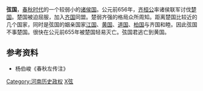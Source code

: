 {{周代诸侯国
|国名=弦
|国君姓氏=隗姓<small> (根据《春秋传说汇纂》)</small><br>一说姬姓<small> (根据《[[路史|路史]]》)</small>
|爵位=子
|国都=弦<small>([[河南省|河南省]]潢川县西北，息县南)</small><br><small>
(或说在河南省光山县西北仙居镇)</small>
|分封者=不详
|始祖=不详
|建国年=不详
|灭亡年=前655年
|灭亡原因=为[[楚国|楚国]]灭亡
|史书记载=[[春秋_(书)|春秋]]<br><small>(仅見於[[魯僖公|僖公]]五年)</small>
}}

'''弦国'''，[[春秋时代|春秋时代]]的一个较弱小的[[诸侯国|诸侯国]]。公元前656年，[[齐桓公|齐桓公]]率诸侯联军讨伐[[楚国|楚国]]。楚国被迫屈服，加入[[齐国|齐国]]同盟。楚弱齐强的格局众所周知。距离楚国比较近的几个国家，同时是弦国的姻亲国家[[江国|江国]]、[[黄国|黄国]]、[[道国|道国]]、[[柏国|柏国]]与齐国和睦。因此弦国不事楚国。很快在公元前655年被楚国轻易灭亡。弦国君逃亡到黄国。

==参考资料==
*杨伯峻《春秋左传注》

{{河南省先秦列國}}
[[Category:河南历史政权|Category:河南历史政权]]
[[Category:春秋時期的國家|X弦]]